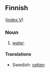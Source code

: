 ==Finnish==
([[Wiktionary:Finnish_index_v|index V]])

===Noun===

# [[water]].

====Translations====

*Swedish: [[vatten]]
